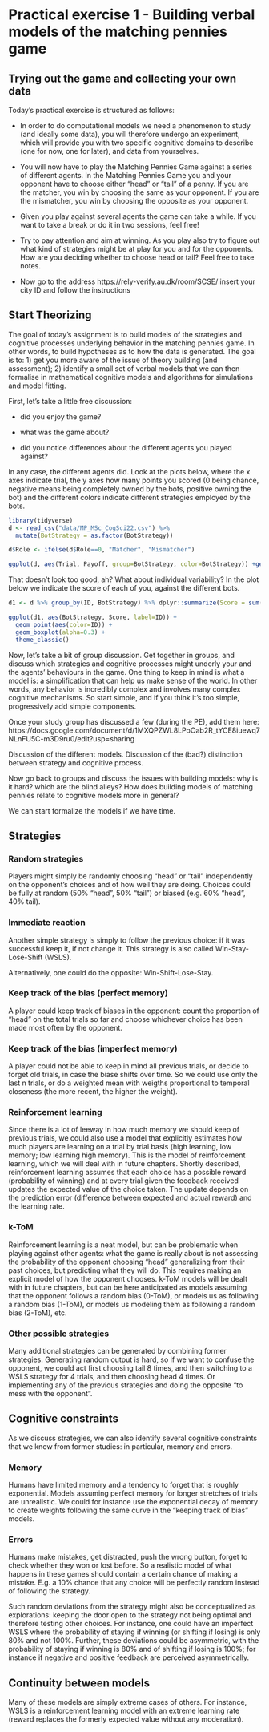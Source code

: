 


# Practical exercise 1 - Building verbal models of the matching pennies game

## Trying out the game and collecting your own data

Today's practical exercise is structured as follows:

- In order to do computational models we need a phenomenon to study (and ideally some data), you will therefore undergo an experiment, which will provide you with two specific cognitive domains to describe (one for now, one for later), and data from yourselves.

- You will now have to play the Matching Pennies Game against a series of different agents. In the Matching Pennies Game you and your opponent have to choose either "head" or "tail" of a penny. If you are the matcher, you win by choosing the same as your opponent. If you are the mismatcher, you win by choosing the opposite as your opponent.

- Given you play against several agents the game can take a while. If you want to take a break or do it in two sessions, feel free!

- Try to pay attention and aim at winning. As you play also try to figure out what kind of strategies might be at play for you and for the opponents. How are you deciding whether to choose head or tail? Feel free to take notes.

- Now go to the address https://rely-verify.au.dk/room/SCSE/ insert your city ID and follow the instructions


## Start Theorizing

The goal of today's assignment is to build models of the strategies and cognitive processes underlying behavior in the matching pennies game. In other words, to build hypotheses as to how the data is generated. The goal is to: 
1) get you more aware of the issue of theory building (and assessment); 
2) identify a small set of verbal models that we can then formalise in mathematical cognitive models and algorithms for simulations and model fitting.

First, let's take a little free discussion:

- did you enjoy the game?

- what was the game about?

- did you notice differences about the different agents you played against?

In any case, the different agents did. Look at the plots below, where the x axes indicate trial, the y axes how many points you scored (0 being chance, negative means being completely owned by the bots, positive owning the bot) and the different colors indicate different strategies employed by the bots.

```r
library(tidyverse)
d <- read_csv("data/MP_MSc_CogSci22.csv") %>% 
  mutate(BotStrategy = as.factor(BotStrategy))

d$Role <- ifelse(d$Role==0, "Matcher", "Mismatcher")

ggplot(d, aes(Trial, Payoff, group=BotStrategy, color=BotStrategy)) +geom_smooth(se=F) + theme_classic() + facet_wrap(.~Role)

```


That doesn't look too good, ah? What about individual variability? In the plot below we indicate the score of each of you, against the different bots.

```r
d1 <- d %>% group_by(ID, BotStrategy) %>% dplyr::summarize(Score = sum(Payoff))

ggplot(d1, aes(BotStrategy, Score, label=ID)) +
  geom_point(aes(color=ID)) +
  geom_boxplot(alpha=0.3) +
  theme_classic()

```


Now, let's take a bit of group discussion. Get together in groups, and discuss which strategies and cognitive processes might underly your and the agents' behaviours in the game. One thing to keep in mind is what a model is: a simplification that can help us make sense of the world. In other words,  any behavior is incredibly complex and involves many complex cognitive mechanisms. So start simple, and if you think it's too simple, progressively add simple components.


Once your study group has discussed a few (during the PE), add them here:
https://docs.google.com/document/d/1MXQPZWL8LPoOab2R_tYCE8iuewq7NLnFU5C-m3D9ru0/edit?usp=sharing


Discussion of the different models. Discussion of the (bad?) distinction between strategy and cognitive process.


Now go back to groups and discuss the issues with building models: why is it hard? which are the blind alleys? How does building models of matching pennies relate to cognitive models more in general?

We can start formalize the models if we have time.


## Strategies 

### Random strategies

Players might simply be randomly choosing "head" or "tail" independently on the opponent's choices and of how well they are doing.
Choices could be fully at random (50% "head", 50% "tail") or biased (e.g. 60% "head", 40% tail).

### Immediate reaction

Another simple strategy is simply to follow the previous choice: if it was successful keep it, if not change it. This strategy is also called Win-Stay-Lose-Shift (WSLS).

Alternatively, one could do the opposite: Win-Shift-Lose-Stay.

### Keep track of the bias (perfect memory)

A player could keep track of biases in the opponent: count the proportion of "head" on the total trials so far and choose whichever choice has been made most often by the opponent.

### Keep track of the bias (imperfect memory)

A player could not be able to keep in mind all previous trials, or decide to forget old trials, in case the biase shifts over time. So we could use only the last n trials, or do a weighted mean with weigths proportional to temporal closeness (the more recent, the higher the weight).

### Reinforcement learning

Since there is a lot of leeway in how much memory we should keep of previous trials, we could also use a model that explicitly estimates how much players are learning on a trial by trial basis (high learning, low memory; low learning high memory). This is the model of reinforcement learning, which we will deal with in future chapters. 
Shortly described, reinforcement learning assumes that each choice has a possible reward (probability of winning) and at every trial given the feedback received updates the expected value of the choice taken. The update depends on the prediction error (difference between expected and actual reward) and the learning rate. 


### k-ToM

Reinforcement learning is a neat model, but can be problematic when playing against other agents: what the game is really about is not assessing the probability of the opponent choosing "head" generalizing from their past choices, but predicting what they will do. This requires making an explicit model of how the opponent chooses. k-ToM models will be dealt with in future chapters, but can be here anticipated as models assuming that the opponent follows a random bias (0-ToM), or models us as following a random bias (1-ToM), or models us modeling them as following a random bias (2-ToM), etc. 

### Other possible strategies

Many additional strategies can be generated by combining former strategies. Generating random output is hard, so if we want to confuse the opponent, we could act first choosing tail 8 times, and then switching to a WSLS strategy for 4 trials, and then choosing head 4 times. Or implementing any of the previous strategies and doing the opposite "to mess with the opponent".

## Cognitive constraints

As we discuss strategies, we can also identify several cognitive constraints that we know from former studies: in particular, memory and errors.

### Memory
Humans have limited memory and a tendency to forget that is roughly exponential. Models assuming perfect memory for longer stretches of trials are unrealistic. We could for instance use the exponential decay of memory to create weights following the same curve in the "keeping track of bias" models.

### Errors
Humans make mistakes, get distracted, push the wrong button, forget to check whether they won or lost before. So a realistic model of what happens in these games should contain a certain chance of making a mistake. E.g. a 10% chance that any choice will be perfectly random instead of following the strategy.

Such random deviations from the strategy might also be conceptualized as explorations: keeping the door open to the strategy not being optimal and therefore testing other choices. For instance, one could have an imperfect WSLS where the probability of staying if winning (or shifting if losing) is only 80% and not 100%. Further, these deviations could be asymmetric, with the probability of staying if winning is 80% and of shifting if losing is 100%; for instance if negative and positive feedback are perceived asymmetrically.


## Continuity between models

Many of these models are simply extreme cases of others. For instance, WSLS is a reinforcement learning model with an extreme learning rate (reward replaces the formerly expected value without any moderation).
